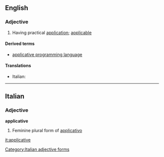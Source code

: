 ==English==

===Adjective===
{{en-adj}}

# Having practical [[application]]; [[applicable]]

====Derived terms====
*[[applicative programming language]]

====Translations====
{{top}}
* Italian: {{t-|it|applicativo}}
{{mid}}

{{bottom}}

----

==Italian==

===Adjective===
'''applicative''' {{f}}

# Feminine plural form of [[applicativo]]

[[Category:Italian adjective forms]]

[[it:applicative]]